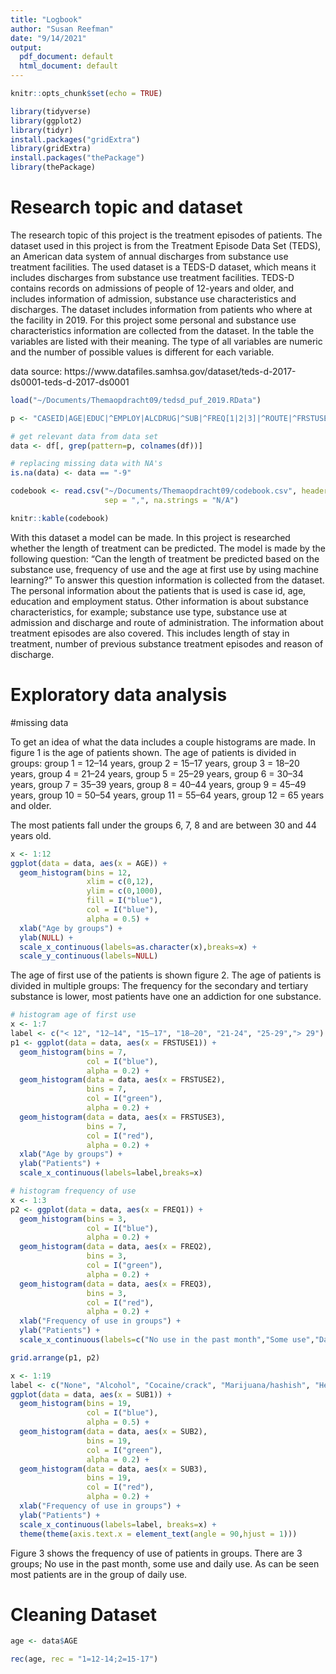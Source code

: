 ```yaml
---
title: "Logbook"
author: "Susan Reefman"
date: "9/14/2021"
output:
  pdf_document: default
  html_document: default
---
```


```r
knitr::opts_chunk$set(echo = TRUE)

library(tidyverse)
library(ggplot2)
library(tidyr)
install.packages("gridExtra") 
library(gridExtra)
install.packages("thePackage")
library(thePackage)
```

# Research topic and dataset 

The research topic of this project is the treatment episodes of patients. 
The dataset used in this project is from the Treatment Episode Data Set (TEDS), 
an American data system of annual discharges from substance use treatment facilities.
The used dataset is a TEDS-D dataset, which means it includes discharges from substance
use treatment facilities. TEDS-D contains records on admissions of people of 12-years and older,
and includes information of admission, substance use characteristics and discharges.
The dataset includes information from patients who where at the facility in 2019.
For this project some personal and substance use characteristics information are collected from the dataset. 
In the table the variables are listed with their meaning. The type of all variables are numeric and the number of possible values 
is different for each variable.

data source: https://www.datafiles.samhsa.gov/dataset/teds-d-2017-ds0001-teds-d-2017-ds0001


<!-- Age, substance use type, case identification number, education, employment status at admission, frequency of use, age at first use, length of stay in treatment, number of previous substance treatment episodes, co-occuring mental and substance use disorders, reason for discharge, route of administration, substance use at admission and discharge-->

```r
load("~/Documents/Themaopdracht09/tedsd_puf_2019.RData")

p <- "CASEID|AGE|EDUC|^EMPLOY|ALCDRUG|^SUB|^FREQ[1|2|3]|^ROUTE|^FRSTUSE|LOS|NOPRIOR|PSYPROB|DSMCRIT|REASON"

# get relevant data from data set
data <- df[, grep(pattern=p, colnames(df))]

# replacing missing data with NA's 
is.na(data) <- data == "-9"

codebook <- read.csv("~/Documents/Themaopdracht09/codebook.csv", header = TRUE, 
                     sep = ",", na.strings = "N/A")

knitr::kable(codebook)
```

With this dataset a model can be made. In this project is researched whether the length of treatment
can be predicted. 
The model is made by the following question: "Can the length of treatment be predicted 
based on the substance use, frequency of use and the age at first use by using machine learning?"
To answer this question information is collected from the dataset. The personal information
about the patients that is used is case id, age, education and employment status.
Other information is about substance characteristics, for example; substance use type, 
substance use at admission and discharge and route of administration.
The information about treatment episodes are also covered. This includes length
of stay in treatment, number of previous substance treatment episodes and reason of 
discharge. 

# Exploratory data analysis

#missing data

To get an idea of what the data includes a couple histograms are made. 
In figure 1 is the age of patients shown. The age of patients is divided in
groups: 
group 1 = 12–14 years,
group 2 = 15–17 years,
group 3 = 18–20 years,
group 4 = 21–24 years,
group 5 = 25–29 years,
group 6 = 30–34 years,
group 7 = 35–39 years,
group 8 = 40–44 years,
group 9 = 45–49 years,
group 10 = 50–54 years, 
group 11 = 55–64 years, 
group 12 = 65 years and older.

The most patients fall under the groups 6, 7, 8 and are between 30 and 44 years old.


```r
x <- 1:12
ggplot(data = data, aes(x = AGE)) + 
  geom_histogram(bins = 12,
                 xlim = c(0,12),
                 ylim = c(0,1000),
                 fill = I("blue"),
                 col = I("blue"),
                 alpha = 0.5) +
  xlab("Age by groups") +
  ylab(NULL) +
  scale_x_continuous(labels=as.character(x),breaks=x) +
  scale_y_continuous(labels=NULL)


```

The age of first use of the patients is shown figure 2. 
The age of patients is divided in multiple groups: 
The frequency for the secondary and tertiary substance is lower, most patients have one an addiction for one substance. 


```r
# histogram age of first use
x <- 1:7
label <- c("< 12", "12–14", "15–17", "18–20", "21-24", "25-29","> 29")
p1 <- ggplot(data = data, aes(x = FRSTUSE1)) + 
  geom_histogram(bins = 7,
                 col = I("blue"),
                 alpha = 0.2) +
  geom_histogram(data = data, aes(x = FRSTUSE2),
                 bins = 7,
                 col = I("green"),
                 alpha = 0.2) +
  geom_histogram(data = data, aes(x = FRSTUSE3),
                 bins = 7,
                 col = I("red"),
                 alpha = 0.2) +
  xlab("Age by groups") +
  ylab("Patients") +
  scale_x_continuous(labels=label,breaks=x)

# histogram frequency of use
x <- 1:3
p2 <- ggplot(data = data, aes(x = FREQ1)) + 
  geom_histogram(bins = 3,
                 col = I("blue"),
                 alpha = 0.2) +
  geom_histogram(data = data, aes(x = FREQ2),
                 bins = 3,
                 col = I("green"),
                 alpha = 0.2) +
  geom_histogram(data = data, aes(x = FREQ3),
                 bins = 3,
                 col = I("red"),
                 alpha = 0.2) +
  xlab("Frequency of use in groups") +
  ylab("Patients") +
  scale_x_continuous(labels=c("No use in the past month","Some use","Daily use"), breaks=x) 

grid.arrange(p1, p2)
```



```r
x <- 1:19
label <- c("None", "Alcohol", "Cocaine/crack", "Marijuana/hashish", "Heroin", "Non-prescription methadone", "Other opiates and synthetics", "PCP", "Other hallucinogens", "Methamphetamine", "Other amphetamines", "Other stimulants", "Benzodiazepines", "Other non-benzodiazepine tranquilizers", "Barbiturates", "Other non-barbiturate sedatives or hypnotics", "Inhalants", "Over-the-counter medications", "Other")
ggplot(data = data, aes(x = SUB1)) + 
  geom_histogram(bins = 19,
                 col = I("blue"),
                 alpha = 0.5) +
  geom_histogram(data = data, aes(x = SUB2),
                 bins = 19,
                 col = I("green"),
                 alpha = 0.2) +
  geom_histogram(data = data, aes(x = SUB3),
                 bins = 19,
                 col = I("red"),
                 alpha = 0.2) +
  xlab("Frequency of use in groups") +
  ylab("Patients") +
  scale_x_continuous(labels=label, breaks=x) +
  theme(theme(axis.text.x = element_text(angle = 90,hjust = 1)))

```

Figure 3 shows the frequency of use of patients in groups. There are 3 groups; 
No use in the past month, some use and daily use. As can be seen most patients are
in the group of daily use. 



# Cleaning Dataset



```r
age <- data$AGE

rec(age, rec = "1=12-14;2=15-17")

```




